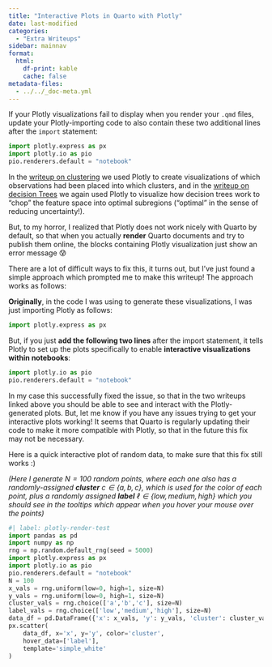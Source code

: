 ```yaml
---
title: "Interactive Plots in Quarto with Plotly"
date: last-modified
categories:
  - "Extra Writeups"
sidebar: mainnav
format:
  html:
    df-print: kable
    cache: false
metadata-files: 
  - ../../_doc-meta.yml
---
```


::: {.callout-note title="The Ultra-Quick Summary"}

If your Plotly visualizations fail to display when you render your `.qmd` files, update your Plotly-importing code to also contain these two additional lines after the `import` statement:

```python
import plotly.express as px
import plotly.io as pio
pio.renderers.default = "notebook"
```

:::

In the <a href='../clustering/DSAN5000_Clustering_Lab.html' targetr='_blank'>writeup on clustering</a> we used Plotly to create visualizations of which observations had been placed into which clusters, and in the <a href='../decision-trees/DSAN5000_Decision_Trees.html' target='_blank'>writeup on decision Trees</a> we again used Plotly to visualize how decision trees work to "chop" the feature space into optimal subregions ("optimal" in the sense of reducing uncertainty!).

But, to my horror, I realized that Plotly does not work nicely with Quarto by default, so that when you actually **render** Quarto documents and try to publish them online, the blocks containing Plotly visualization just show an error message 😰

There are a lot of difficult ways to fix this, it turns out, but I've just found a simple approach which prompted me to make this writeup! The approach works as follows:

**Originally**, in the code I was using to generate these visualizations, I was just importing Plotly as follows:

```python
import plotly.express as px
```

But, if you just **add the following two lines** after the import statement, it tells Plotly to set up the plots specifically to enable **interactive visualizations within notebooks**:

```python
import plotly.io as pio
pio.renderers.default = "notebook"
```

In my case this successfully fixed the issue, so that in the two writeups linked above you should be able to see and interact with the Plotly-generated plots. But, let me know if you have any issues trying to get your interactive plots working! It seems that Quarto is regularly updating their code to make it more compatible with Plotly, so that in the future this fix may not be necessary.

Here is a quick interactive plot of random data, to make sure that this fix still works :)

*(Here I generate $N = 100$ random points, where each one also has a randomly-assigned **cluster** $c \in \{a, b, c\}$, which is used for the color of each point, plus a randomly assigned **label** $\ell \in \{\text{low}, \text{medium}, \text{high}\}$ which you should see in the tooltips which appear when you hover your mouse over the points)*

```python
#| label: plotly-render-test
import pandas as pd
import numpy as np
rng = np.random.default_rng(seed = 5000)
import plotly.express as px
import plotly.io as pio
pio.renderers.default = "notebook"
N = 100
x_vals = rng.uniform(low=0, high=1, size=N)
y_vals = rng.uniform(low=0, high=1, size=N)
cluster_vals = rng.choice(['a','b','c'], size=N)
label_vals = rng.choice(['low','medium','high'], size=N)
data_df = pd.DataFrame({'x': x_vals, 'y': y_vals, 'cluster': cluster_vals, 'label': label_vals})
px.scatter(
    data_df, x='x', y='y', color='cluster',
    hover_data=['label'],
    template='simple_white'
)
```
